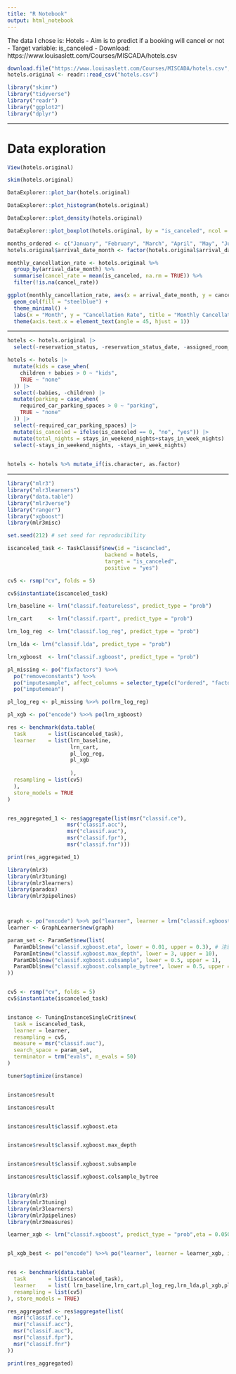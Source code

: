 ```yaml
---
title: "R Notebook"
output: html_notebook
---
```


The data I chose is:
Hotels
- Aim is to predict if a booking will cancel or not
- Target variable: is_canceled
- Download: https://www.louisaslett.com/Courses/MISCADA/hotels.csv

```r
download.file("https://www.louisaslett.com/Courses/MISCADA/hotels.csv", "hotels.csv")
hotels.original <- readr::read_csv("hotels.csv")
```

```r
library("skimr")
library("tidyverse")
library("readr")
library("ggplot2")
library("dplyr")
```

*****

# Data exploration

```r
View(hotels.original)
```

```r
skim(hotels.original)
```

```r
DataExplorer::plot_bar(hotels.original)
```

```r
DataExplorer::plot_histogram(hotels.original)
```
```r
DataExplorer::plot_density(hotels.original)
```

```r
DataExplorer::plot_boxplot(hotels.original, by = "is_canceled", ncol = 3)
```
```r
months_ordered <- c("January", "February", "March", "April", "May", "June", "July", "August", "September", "October", "November", "December")
hotels.original$arrival_date_month <- factor(hotels.original$arrival_date_month, levels = months_ordered, ordered = TRUE)

monthly_cancellation_rate <- hotels.original %>%
  group_by(arrival_date_month) %>%
  summarise(cancel_rate = mean(is_canceled, na.rm = TRUE)) %>%
  filter(!is.na(cancel_rate))

ggplot(monthly_cancellation_rate, aes(x = arrival_date_month, y = cancel_rate)) +
  geom_col(fill = "steelblue") +
  theme_minimal() +
  labs(x = "Month", y = "Cancellation Rate", title = "Monthly Cancellation Rate") +
  theme(axis.text.x = element_text(angle = 45, hjust = 1))

```



*****

```r
hotels <- hotels.original |>
  select(-reservation_status, -reservation_status_date, -assigned_room_type, -country, -agent, -company)
```


```r
hotels <- hotels |>
  mutate(kids = case_when(
    children + babies > 0 ~ "kids",
    TRUE ~ "none"
  )) |>
  select(-babies, -children) |>
  mutate(parking = case_when(
    required_car_parking_spaces > 0 ~ "parking",
    TRUE ~ "none"
  )) |>
  select(-required_car_parking_spaces) |>
  mutate(is_canceled = ifelse(is_canceled == 0, "no", "yes")) |>
  mutate(total_nights = stays_in_weekend_nights+stays_in_week_nights) |>
  select(-stays_in_weekend_nights, -stays_in_week_nights)
  
```

```r
hotels <- hotels %>% mutate_if(is.character, as.factor)
```

*****


```r
library("mlr3")
library("mlr3learners")
library("data.table")
library("mlr3verse")
library("ranger")
library("xgboost")
library(mlr3misc)


```


```r
set.seed(212) # set seed for reproducibility

iscanceled_task <- TaskClassif$new(id = "iscancled",
                               backend = hotels,
                               target = "is_canceled",
                               positive = "yes")
```


```r
cv5 <- rsmp("cv", folds = 5)

cv5$instantiate(iscanceled_task)
```


```r
lrn_baseline <- lrn("classif.featureless", predict_type = "prob") 

lrn_cart     <- lrn("classif.rpart", predict_type = "prob") 

lrn_log_reg  <- lrn("classif.log_reg", predict_type = "prob") 

lrn_lda <- lrn("classif.lda", predict_type = "prob") 

lrn_xgboost  <- lrn("classif.xgboost", predict_type = "prob") 

```


```r
pl_missing <- po("fixfactors") %>>%
  po("removeconstants") %>>%
  po("imputesample", affect_columns = selector_type(c("ordered", "factor"))) %>>%
  po("imputemean")

pl_log_reg <- pl_missing %>>% po(lrn_log_reg)
```


```r
pl_xgb <- po("encode") %>>% po(lrn_xgboost)
```


```r

res <- benchmark(data.table(
  task       = list(iscanceled_task),
  learner    = list(lrn_baseline,
                    lrn_cart,
                    pl_log_reg,
                    pl_xgb
                    
                    ),
  resampling = list(cv5)
  ), 
  store_models = TRUE
)


res_aggregated_1 <- res$aggregate(list(msr("classif.ce"),
                   msr("classif.acc"),
                   msr("classif.auc"),
                   msr("classif.fpr"), 
                   msr("classif.fnr")))

print(res_aggregated_1)


```



```r

library(mlr3)
library(mlr3tuning)
library(mlr3learners)
library(paradox)
library(mlr3pipelines)



graph <- po("encode") %>>% po("learner", learner = lrn("classif.xgboost", predict_type = "prob"))
learner <- GraphLearner$new(graph)

param_set <- ParamSet$new(list(
  ParamDbl$new("classif.xgboost.eta", lower = 0.01, upper = 0.3), # 注意这里的调整
  ParamInt$new("classif.xgboost.max_depth", lower = 3, upper = 10),
  ParamDbl$new("classif.xgboost.subsample", lower = 0.5, upper = 1),
  ParamDbl$new("classif.xgboost.colsample_bytree", lower = 0.5, upper = 1)
))


cv5 <- rsmp("cv", folds = 5)
cv5$instantiate(iscanceled_task)


instance <- TuningInstanceSingleCrit$new(
  task = iscanceled_task,
  learner = learner,
  resampling = cv5,
  measure = msr("classif.auc"),
  search_space = param_set,
  terminator = trm("evals", n_evals = 50)
)

tuner$optimize(instance)


instance$result 
```

            
```r
instance$result


instance$result$classif.xgboost.eta


instance$result$classif.xgboost.max_depth


instance$result$classif.xgboost.subsample

instance$result$classif.xgboost.colsample_bytree


library(mlr3)
library(mlr3tuning)
library(mlr3learners)
library(mlr3pipelines)
library(mlr3measures)

learner_xgb <- lrn("classif.xgboost", predict_type = "prob",eta = 0.05078901, max_depth = 9,subsample = 0.5031509,colsample_bytree = 0.9683127)


pl_xgb_best <- po("encode") %>>% po("learner", learner = learner_xgb, id = "xgb_best")


res <- benchmark(data.table(
  task       = list(iscanceled_task),
  learner    = list( lrn_baseline,lrn_cart,pl_log_reg,lrn_lda,pl_xgb,pl_xgb_best),
  resampling = list(cv5)
), store_models = TRUE)

res_aggregated <- res$aggregate(list(
  msr("classif.ce"),  
  msr("classif.acc"),
  msr("classif.auc"), 
  msr("classif.fpr"), 
  msr("classif.fnr") 
))

print(res_aggregated)




```






